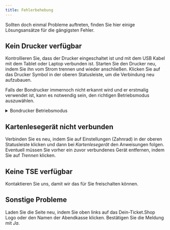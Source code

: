 ```yaml
---
title: Fehlerbehebung
---
```


Sollten doch einmal Probleme auftreten, finden Sie hier einige Lösungsansätze für die gängigsten Fehler.

## Kein Drucker verfügbar
Kontrollieren Sie, dass der Drucker eingeschaltet ist und mit dem USB Kabel mit dem Tablet oder Laptop verbunden ist. Starten Sie den Drucker neu, indem Sie ihn vom Strom trennen und wieder anschließen. Klicken Sie auf das Drucker Symbol in der oberen Statusleiste, um die Verbindung neu aufzubauen.

Falls der Bondrucker immernoch nicht erkannt wird und er erstmalig verwendet ist, kann es notwendig sein, den richtigen Betriebsmodus auszuwählen.
<details>
<summary>Bondrucker Betriebsmodus</summary>

1. Laden Sie dafür [das Konfigurationstool herunter](http://u.pc.cd/0AsrtalK)
2. Öffnen Sie die Datei und starten Sie die enthaltene Anwendung
3. Schließen Sie den Bondrucker per USB an den Computer an und stellen Sie sicher, dass er eingeschaltet ist
4. Wählen Sie *USB* und klicken Sie auf *Selftest*. Der Drucker sollte nun einen Testbeleg drucken.
    ![Bondrucker Konfigurationstool](/img/docs/boxoffice/printer_config_tool.png)
5. Klicken Sie auf *Advanced*, danach auf *Set Virtual COM* bei *USB MODE Setting*. Schließen Sie das Fenster mit *return* unten rechts.
    ![Bondrucker Konfigurationstool](/img/docs/boxoffice/printer_config_tool_advanced.png)
6. Nun sollte der Drucker vom System erkannt werden. Falls nicht, benötigen Sie noch den Treiber, den Sie [hier herunterladen können](http://u.pc.cd/UeTctalK). Entpacken Sie die Datei und installieren Sie den Treiber. Starten Sie anschließend den Computer neu.

</details>

## Kartenlesegerät nicht verbunden
Verbinden Sie es neu, indem Sie auf Einstellungen (Zahnrad) in der oberen Statusleiste klicken und dann bei *Kartenlesegerät* den Anweisungen folgen. Eventuell müssen Sie vorher ein zuvor verbundenes Gerät entfernen, indem Sie auf *Trennen* klicken.

## Keine TSE verfügbar
Kontaktieren Sie uns, damit wir das für Sie freischalten können.

## Sonstige Probleme
Laden Sie die Seite neu, indem Sie oben links auf das Dein-Ticket.Shop Logo oder den Namen der Abendkasse klicken. Bestätigen Sie die Meldung mit *Ja*.

